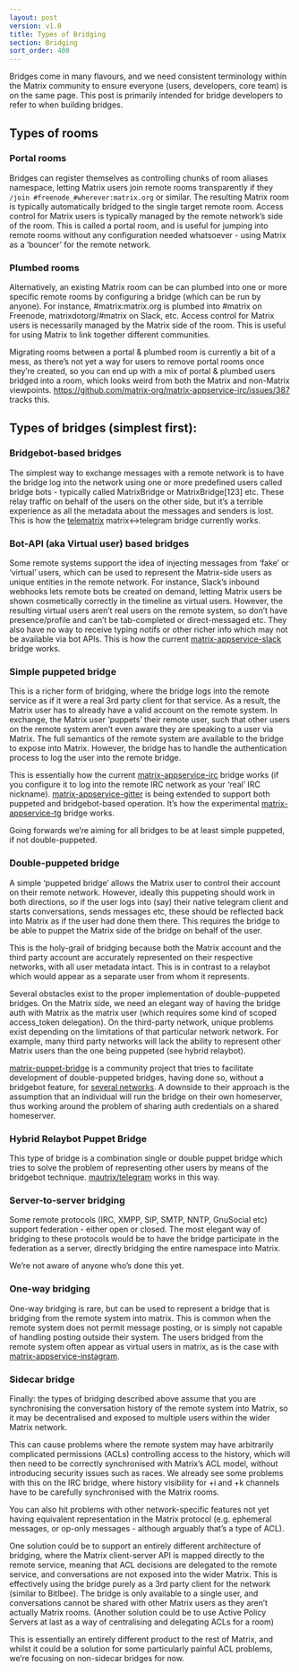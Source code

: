 ```yaml
---
layout: post
version: v1.0
title: Types of Bridging
section: Bridging
sort_order: 400
---
```


Bridges come in many flavours, and we need consistent terminology within the Matrix community to ensure everyone (users, developers, core team) is on the same page.  This post is primarily intended for bridge developers to refer to when building bridges.

## Types of rooms

### Portal rooms

Bridges can register themselves as controlling chunks of room aliases namespace, letting Matrix users join remote rooms transparently if they `/join #freenode_#wherever:matrix.org` or similar.  The resulting Matrix room is typically automatically bridged to the single target remote room. Access control for Matrix users is typically managed by the remote network’s side of the room. This is called a portal room, and is useful for jumping into remote rooms without any configuration needed whatsoever - using Matrix as a ‘bouncer’ for the remote network.

### Plumbed rooms

Alternatively, an existing Matrix room can be can plumbed into one or more specific remote rooms by configuring a bridge (which can be run by anyone).  For instance, #matrix:matrix.org is plumbed into #matrix on Freenode, matrixdotorg/#matrix on Slack, etc.  Access control for Matrix users is necessarily managed by the Matrix side of the room. This is useful for using Matrix to link together different communities.

Migrating rooms between a portal & plumbed room is currently a bit of a mess, as there’s not yet a way for users to remove portal rooms once they’re created, so you can end up with a mix of portal & plumbed users bridged into a room, which looks weird from both the Matrix and non-Matrix viewpoints. https://github.com/matrix-org/matrix-appservice-irc/issues/387 tracks this.

## Types of bridges (simplest first):

### Bridgebot-based bridges

The simplest way to exchange messages with a remote network is to have the bridge log into the network using one or more predefined users called bridge bots - typically called MatrixBridge or MatrixBridge[123] etc.  These relay traffic on behalf of the users on the other side, but it’s a terrible experience as all the metadata about the messages and senders is lost.  This is how the [telematrix](https://github.com/SijmenSchoon/telematrix) matrix<->telegram bridge currently works.

### Bot-API (aka Virtual user) based bridges

Some remote systems support the idea of injecting messages from ‘fake’ or ‘virtual’ users, which can be used to represent the Matrix-side users as unique entities in the remote network.  For instance, Slack’s inbound webhooks lets remote bots be created on demand, letting Matrix users be shown cosmetically correctly in the timeline as virtual users.  However, the resulting virtual users aren’t real users on the remote system, so don’t have presence/profile and can’t be tab-completed or direct-messaged etc.  They also have no way to receive typing notifs or other richer info which may not be available via bot APIs.  This is how the current [matrix-appservice-slack](https://github.com/matrix-org/matrix-appservice-slack) bridge works.

### Simple puppeted bridge

This is a richer form of bridging, where the bridge logs into the remote service as if it were a real 3rd party client for that service.  As a result, the Matrix user has to already have a valid account on the remote system.  In exchange, the Matrix user ‘puppets’ their remote user, such that other users on the remote system aren’t even aware they are speaking to a user via Matrix.  The full semantics of the remote system are available to the bridge to expose into Matrix.  However, the bridge has to handle the authentication process to log the user into the remote bridge.

This is essentially how the current [matrix-appservice-irc](https://github.com/matrix-org/matrix-appservice-irc) bridge works (if you configure it to log into the remote IRC network as your ‘real’ IRC nickname).  [matrix-appservice-gitter](https://github.com/matrix-org/matrix-appservice-gitter) is being extended to support both puppeted and bridgebot-based operation.  It’s how the experimental [matrix-appservice-tg](https://github.com/matrix-org/matrix-appservice-tg) bridge works.

Going forwards we’re aiming for all bridges to be at least simple puppeted, if not double-puppeted.

### Double-puppeted bridge

A simple ‘puppeted bridge’ allows the Matrix user to control their account on their remote network. However, ideally this puppeting should work in both directions, so if the user logs into (say) their native telegram client and starts conversations, sends messages etc, these should be reflected back into Matrix as if the user had done them there. This requires the bridge to be able to puppet the Matrix side of the bridge on behalf of the user.

This is the holy-grail of bridging because both the Matrix account and the third party account are accurately represented on their respective networks, with all user metadata intact. This is in contrast to a relaybot which would appear as a separate user from whom it represents.

Several obstacles exist to the proper implementation of double-puppeted bridges. On the Matrix side, we need an elegant way of having the bridge auth with Matrix as the matrix user (which requires some kind of scoped access_token delegation). On the third-party network, unique problems exist depending on the limitations of that particular network network. For example, many third party networks will lack the ability to represent other Matrix users than the one being puppeted (see hybrid relaybot).

[matrix-puppet-bridge](https://github.com/matrix-hacks/matrix-puppet-bridge) is a community project that tries to facilitate development of double-puppeted bridges, having done so, without a bridgebot feature, for [several networks](https://github.com/matrix-hacks/matrix-puppet-bridge#examples). A downside to their approach is the assumption that an individual will run the bridge on their own homeserver, thus working around the problem of sharing auth credentials on a shared homeserver.

### Hybrid Relaybot Puppet Bridge

This type of bridge is a combination single or double puppet bridge which tries to solve the problem of representing other users by means of the bridgebot technique. [mautrix/telegram](https://github.com/mautrix/telegram) works in this way.

### Server-to-server bridging

Some remote protocols (IRC, XMPP, SIP, SMTP, NNTP, GnuSocial etc) support federation - either open or closed.  The most elegant way of bridging to these protocols would be to have the bridge participate in the federation as a server, directly bridging the entire namespace into Matrix.

We’re not aware of anyone who’s done this yet.

### One-way bridging

One-way bridging is rare, but can be used to represent a bridge that is bridging from the remote system into matrix. This is common when the remote system does not permit message posting, or is simply not capable of handling posting outside their system. The users bridged from the remote system often appear as virtual users in matrix, as is the case with [matrix-appservice-instagram](https://github.com/turt2live/matrix-appservice-instagram).

### Sidecar bridge

Finally: the types of bridging described above assume that you are synchronising the conversation history of the remote system into Matrix, so it may be decentralised and exposed to multiple users within the wider Matrix network.

This can cause problems where the remote system may have arbitrarily complicated permissions (ACLs) controlling access to the history, which will then need to be correctly synchronised with Matrix’s ACL model, without introducing security issues such as races.  We already see some problems with this on the IRC bridge, where history visibility for +i and +k channels have to be carefully synchronised with the Matrix rooms.

You can also hit problems with other network-specific features not yet having equivalent representation in the Matrix protocol (e.g. ephemeral messages, or op-only messages - although arguably that’s a type of ACL).

One solution could be to support an entirely different architecture of bridging, where the Matrix client-server API is mapped directly to the remote service, meaning that ACL decisions are delegated to the remote service, and conversations are not exposed into the wider Matrix. This is effectively using the bridge purely as a 3rd party client for the network (similar to Bitlbee).  The bridge is only available to a single user, and conversations cannot be shared with other Matrix users as they aren’t actually Matrix rooms.  (Another solution could be to use Active Policy Servers at last as a way of centralising and delegating ACLs for a room)

This is essentially an entirely different product to the rest of Matrix, and whilst it could be a solution for some particularly painful ACL problems, we’re focusing on non-sidecar bridges for now.
